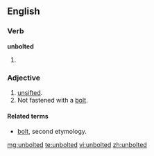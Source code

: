 ==English==
===Verb===
'''unbolted'''
# {{past of|[[unbolt]]}}

===Adjective===
{{en-adj|-}}

# [[unsifted]].
# Not fastened with a [[bolt]].

====Related terms====
* [[bolt#Etymology 2|bolt]], second etymology.

[[mg:unbolted]]
[[te:unbolted]]
[[vi:unbolted]]
[[zh:unbolted]]